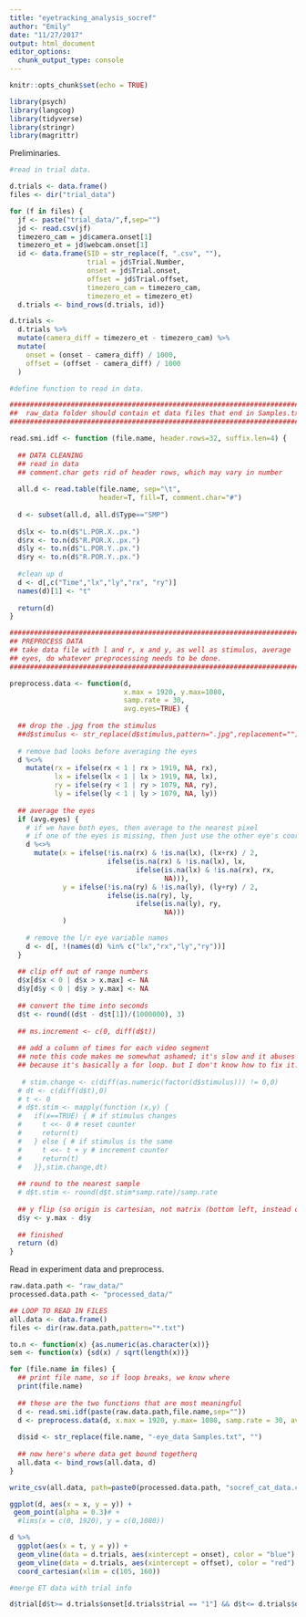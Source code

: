 ```yaml
---
title: "eyetracking_analysis_socref"
author: "Emily"
date: "11/27/2017"
output: html_document
editor_options: 
  chunk_output_type: console
---
```


```r
knitr::opts_chunk$set(echo = TRUE)
```

```r
library(psych)
library(langcog)
library(tidyverse)
library(stringr)
library(magrittr)
```

Preliminaries.

```r
#read in trial data.

d.trials <- data.frame()
files <- dir("trial_data")

for (f in files) {
  jf <- paste("trial_data/",f,sep="")
  jd <- read.csv(jf)
  timezero_cam = jd$camera.onset[1]
  timezero_et = jd$webcam.onset[1]
  id <- data.frame(SID = str_replace(f, ".csv", ""),
                   trial = jd$Trial.Number,
                   onset = jd$Trial.onset,
                   offset = jd$Trial.offset,
                   timezero_cam = timezero_cam,
                   timezero_et = timezero_et)
  d.trials <- bind_rows(d.trials, id)}

d.trials <- 
  d.trials %>% 
  mutate(camera_diff = timezero_et - timezero_cam) %>% 
  mutate(
    onset = (onset - camera_diff) / 1000,
    offset = (offset - camera_diff) / 1000
  )
```

```r
#define function to read in data.

#############################################################################
##  raw_data folder should contain et data files that end in Samples.txt   ##
#############################################################################

read.smi.idf <- function (file.name, header.rows=32, suffix.len=4) {
  
  ## DATA CLEANING 
  ## read in data
  ## comment.char gets rid of header rows, which may vary in number
  
  all.d <- read.table(file.name, sep="\t", 
                      header=T, fill=T, comment.char="#") 
  
  d <- subset(all.d, all.d$Type=="SMP")
  
  d$lx <- to.n(d$"L.POR.X..px.")
  d$rx <- to.n(d$"R.POR.X..px.")
  d$ly <- to.n(d$"L.POR.Y..px.")
  d$ry <- to.n(d$"R.POR.Y..px.")
  
  #clean up d
  d <- d[,c("Time","lx","ly","rx", "ry")]
  names(d)[1] <- "t"
  
  return(d)
}
```

```r
################################################################################
## PREPROCESS DATA 
## take data file with l and r, x and y, as well as stimulus, average
## eyes, do whatever preprocessing needs to be done. 
################################################################################

preprocess.data <- function(d, 
                            x.max = 1920, y.max=1080,
                            samp.rate = 30,
                            avg.eyes=TRUE) {
  
  ## drop the .jpg from the stimulus
  ##d$stimulus <- str_replace(d$stimulus,pattern=".jpg",replacement="")
  
  # remove bad looks before averaging the eyes
  d %<>%
    mutate(rx = ifelse(rx < 1 | rx > 1919, NA, rx),
           lx = ifelse(lx < 1 | lx > 1919, NA, lx),
           ry = ifelse(ry < 1 | ry > 1079, NA, ry),
           ly = ifelse(ly < 1 | ly > 1079, NA, ly))
  
  ## average the eyes
  if (avg.eyes) {
    # if we have both eyes, then average to the nearest pixel
    # if one of the eyes is missing, then just use the other eye's coordinate
    d %<>%
      mutate(x = ifelse(!is.na(rx) & !is.na(lx), (lx+rx) / 2,
                        ifelse(is.na(rx) & !is.na(lx), lx, 
                               ifelse(is.na(lx) & !is.na(rx), rx, 
                                      NA))),
             y = ifelse(!is.na(ry) & !is.na(ly), (ly+ry) / 2,
                        ifelse(is.na(ry), ly, 
                               ifelse(is.na(ly), ry, 
                                      NA)))
             )
    
    # remove the l/r eye variable names
    d <- d[, !(names(d) %in% c("lx","rx","ly","ry"))]
  }
  
  ## clip off out of range numbers
  d$x[d$x < 0 | d$x > x.max] <- NA
  d$y[d$y < 0 | d$y > y.max] <- NA
  
  ## convert the time into seconds
  d$t <- round((d$t - d$t[1])/(1000000), 3)
 
  ## ms.increment <- c(0, diff(d$t))
  
  ## add a column of times for each video segment
  ## note this code makes me somewhat ashamed; it's slow and it abuses the R namespace
  ## because it's basically a for loop. but I don't know how to fix it. -mcf
 
   # stim.change <- c(diff(as.numeric(factor(d$stimulus))) != 0,0)
  # dt <- c(diff(d$t),0)
  # t <- 0
  # d$t.stim <- mapply(function (x,y) { 
  #   if(x==TRUE) { # if stimulus changes
  #     t <<- 0 # reset counter
  #     return(t)
  #   } else { # if stimulus is the same
  #     t <<- t + y # increment counter
  #     return(t)
  #   }},stim.change,dt)
  
  ## round to the nearest sample
  # d$t.stim <- round(d$t.stim*samp.rate)/samp.rate
  
  ## y flip (so origin is cartesian, not matrix (bottom left, instead of top left)
  d$y <- y.max - d$y
  
  ## finished
  return (d)
}
```

Read in experiment data and preprocess.
```r
raw.data.path <- "raw_data/"
processed.data.path <- "processed_data/"

## LOOP TO READ IN FILES
all.data <- data.frame()
files <- dir(raw.data.path,pattern="*.txt")

to.n <- function(x) {as.numeric(as.character(x))}
sem <- function(x) {sd(x) / sqrt(length(x))}

for (file.name in files) {
  ## print file name, so if loop breaks, we know where
  print(file.name)
  
  ## these are the two functions that are most meaningful
  d <- read.smi.idf(paste(raw.data.path,file.name,sep=""))
  d <- preprocess.data(d, x.max = 1920, y.max= 1080, samp.rate = 30, avg.eyes = T) 
  
  d$sid <- str_replace(file.name, "-eye_data Samples.txt", "")
  
  ## now here's where data get bound togetherq
  all.data <- bind_rows(all.data, d)
}

write_csv(all.data, path=paste0(processed.data.path, "socref_cat_data.csv"))
```

```r
ggplot(d, aes(x = x, y = y)) +
 geom_point(alpha = 0.3)# +
  #lims(x = c(0, 1920), y = c(0,1080))
```

```r
d %>% 
  ggplot(aes(x = t, y = y)) +
  geom_vline(data = d.trials, aes(xintercept = onset), color = "blue") +
  geom_vline(data = d.trials, aes(xintercept = offset), color = "red") +
  coord_cartesian(xlim = c(105, 160))
```


```r
#merge ET data with trial info

d$trial[d$t>= d.trials$onset[d.trials$trial == "1"] && d$t<= d.trials$offset[d.trials$trial == "1"]] <- 1



```


